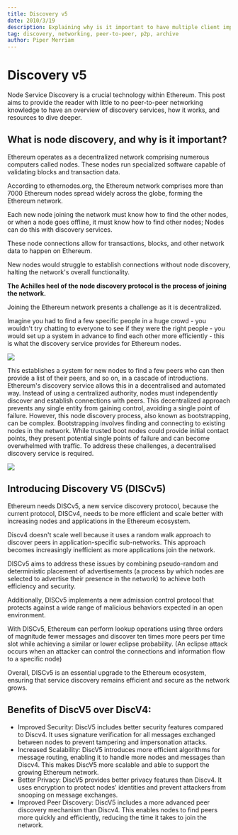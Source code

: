 ```yaml
---
title: Discovery v5
date: 2010/3/19
description: Explaining why is it important to have multiple client implementations.
tag: discovery, networking, peer-to-peer, p2p, archive
author: Piper Merriam
---
```


# Discovery v5

Node Service Discovery is a crucial technology within Ethereum. This post aims to provide the reader with little to no peer-to-peer networking knowledge to have an overview of discovery services, how it works, and resources to dive deeper.

## What is node discovery, and why is it important?

Ethereum operates as a decentralized network comprising numerous computers called nodes. These nodes run specialized software capable of validating blocks and transaction data.

According to ethernodes.org, the Ethereum network comprises more than 7000 Ethereum nodes spread widely across the globe, forming the Ethereum network. 

Each new node joining the network must know how to find the other nodes, or when a node goes offline, it must know how to find other nodes; Nodes can do this with discovery services.

These node connections allow for transactions, blocks, and other network data to happen on Ethereum. 

New nodes would struggle to establish connections without node discovery, halting the network's overall functionality.

**The Achilles heel of the node discovery protocol is the process of joining the network.**

Joining the Ethereum network presents a challenge as it is decentralized. 

Imagine you had to find a few specific people in a huge crowd - you wouldn't try chatting to everyone to see if they were the right people - you would set up a system in advance to find each other more efficiently - this is what the discovery service provides for Ethereum nodes.

![](../../public/images/waldo.png)

This establishes a system for new nodes to find a few peers who can then provide a list of their peers, and so on, in a cascade of introductions. Ethereum's discovery service allows this in a decentralised and automated way. 
Instead of using a centralized authority, nodes must independently discover and establish connections with peers. 
This decentralized approach prevents any single entity from gaining control, avoiding a single point of failure. However, this node discovery process, also known as bootstrapping, can be complex.
Bootstrapping involves finding and connecting to existing nodes in the network. While trusted boot nodes could provide initial contact points, they present potential single points of failure and can become overwhelmed with traffic. To address these challenges, a decentralised discovery service is required.

![](../../public/images/network-diagram2.png)

## Introducing Discovery V5 (DISCv5)

Ethereum needs DISCv5, a new service discovery protocol, because the current protocol, DISCv4, needs to be more efficient and scale better with increasing nodes and applications in the Ethereum ecosystem. 


Discv4 doesn't scale well because it uses a random walk approach to discover peers in application-specific sub-networks. This approach becomes increasingly inefficient as more applications join the network. 


DISCv5 aims to address these issues by combining pseudo-random and deterministic placement of advertisements (a process by which nodes are selected to advertise their presence in the network) to achieve both efficiency and security. 


Additionally, DISCv5 implements a new admission control protocol that protects against a wide range of malicious behaviors expected in an open environment. 


With DISCv5, Ethereum can perform lookup operations using three orders of magnitude fewer messages and discover ten times more peers per time slot while achieving a similar or lower eclipse probability. (An eclipse attack occurs when an attacker can control the connections and information flow to a specific node)


Overall, DISCv5 is an essential upgrade to the Ethereum ecosystem, ensuring that service discovery remains efficient and secure as the network grows.


## Benefits of DiscV5 over DiscV4: 
- Improved Security: DiscV5 includes better security features compared to Discv4. It uses signature verification for all messages exchanged between nodes to prevent tampering and impersonation attacks.
- Increased Scalability: DiscV5 introduces more efficient algorithms for message routing, enabling it to handle more nodes and messages than Discv4. This makes DiscV5 more scalable and able to support the growing Ethereum network.
- Better Privacy: DiscV5 provides better privacy features than Discv4. It uses encryption to protect nodes' identities and prevent attackers from snooping on message exchanges.
- Improved Peer Discovery: DiscV5 includes a more advanced peer discovery mechanism than Discv4. This enables nodes to find peers more quickly and efficiently, reducing the time it takes to join the network.